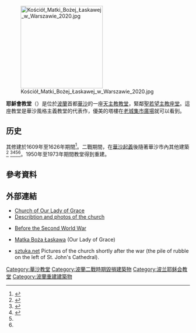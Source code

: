 [[File:Kościół_Matki_Bożej_Łaskawej_w_Warszawie_2020.jpg|225px]]

'''耶穌會教堂'''（{{lang-pl|Kościół Jezuitów}}）是位於[[波蘭|波蘭]]首都[[華沙|華沙]]的一座[[天主教|天主教]][[教堂|教堂]]，緊鄰[[聖若望主教座堂_(華沙)|聖若望主教座堂]]。這座教堂是華沙風格主義教堂的代表作，優美的塔樓在[[老城集市廣場_(華沙)|老城集市廣場]]就可以看到。

==历史==
其修建於1609年至1626年期間<ref>{{cite web|author =|url =http://um.warszawa.pl/v_syrenka/perelki/index_en.php?mi_id=42&dz_id=2|title =Church of Our Lady of Grace|work =eGuide / Treasures of Warsaw on-line|publisher =|pages =|page =|date =|accessdate =2009-03-24|archiveurl =https://web.archive.org/web/20060218161647/http://um.warszawa.pl/v_syrenka/perelki/index_en.php?mi_id=42&dz_id=2|archivedate =2006-02-18|deadurl =yes}}</ref>。二戰期間，在[[華沙起義|華沙起義]]後隨著華沙市內其他建築{{link-en|拆毀華沙|Planned destruction of Warsaw|被德軍摧毀}}<ref name="archidiecezja">{{cite web|author =|url =http://www.archidiecezja.warszawa.pl/archidiecezja/sanktuaria/?a=988|title =Sanktuarium Matki Bożej Łaskawej - Patronki Warszawy|work =www.archidiecezja.warszawa.pl|publisher =|pages =|page =|date =|accessdate =2009-03-24|language =pl|deadurl =yes|archiveurl =https://web.archive.org/web/20090709020137/http://www.archidiecezja.warszawa.pl/archidiecezja/sanktuaria/?a=988|archivedate =2009-07-09}}</ref>
<ref name="warszawa1939">{{cite web |author =  |url = http://www.warszawa1939.pl/index.php?r1=swietojanska_10&r3=0 |title = Kościół pw Najświętszej Marii Panny Łaskawej |work = www.warszawa1939.pl |publisher =  |pages =  |page =  |date =  |accessdate = 2009-03-24 |language = pl |archive-date = 2013-05-01 |archive-url = https://www.webcitation.org/6GHiu2Zlg?url=http://www.warszawa1939.pl/index.php?r1=swietojanska_10 |dead-url = no }}</ref><ref>{{cite book | author = Maria Kwiatkowska | coauthors = | title = Katedra Św. Jana (St. John's Cathedral) | year =1978 | editor = | pages = | chapter = | chapterurl = | publisher = | location = | id = | url = | format = | accessdate = |language=pl}}</ref><ref name="archidiecezja" /><ref name="warszawa1939" />。1950年至1973年期間教堂得到重建。

==參考資料==
{{reflist}}

==外部連結==
{{commonscat|Jesuit Church in Warsaw}}
* [https://web.archive.org/web/20060218161647/http://um.warszawa.pl/v_syrenka/perelki/index_en.php?mi_id=42&dz_id=2 Church of Our Lady of Grace]
* [https://web.archive.org/web/20081229071257/http://www.wiezowce.waw.pl/kosc_jez_en.php Describtion and photos of the church]
* {{pl icon}} [http://www.warszawa1939.pl/index.php?r1=swietojanska_10&r3=0 Before the Second World War] {{WebCite|url=https://www.webcitation.org/6GHiu2Zlg?url=http://www.warszawa1939.pl/index.php?r1=swietojanska_10 |date=20130501072653 |dateformat=iso }}
* {{pl icon}} [http://www.madonny.zascianek.pl/teksty/warszawa_jez.html Matka Boża Łaskawa] {{Wayback|url=http://www.madonny.zascianek.pl/teksty/warszawa_jez.html |date=20160303172504 }} (Our Lady of Grace)
* [https://web.archive.org/web/20090507102252/http://www.sztuka.net.pl/palio/html.run?_Instance=www.sztuka.net.pl&_PageID=445&newsId=288&_CheckSum=1378186475 sztuka.net] Pictures of the church shortly after the war (the pile of rubble on the left of St. John's Cathedral).
{{coord|52|14|56|N|21|0|47|E|region:PL-MZ_type:landmark_scale:1000|display=title}}

[[Category:華沙教堂|Category:華沙教堂]]
[[Category:波蘭二戰時期毀損建築物|Category:波蘭二戰時期毀損建築物]]
[[Category:波兰耶稣会教堂|Category:波兰耶稣会教堂]]
[[Category:波蘭重建建築物|Category:波蘭重建建築物]]